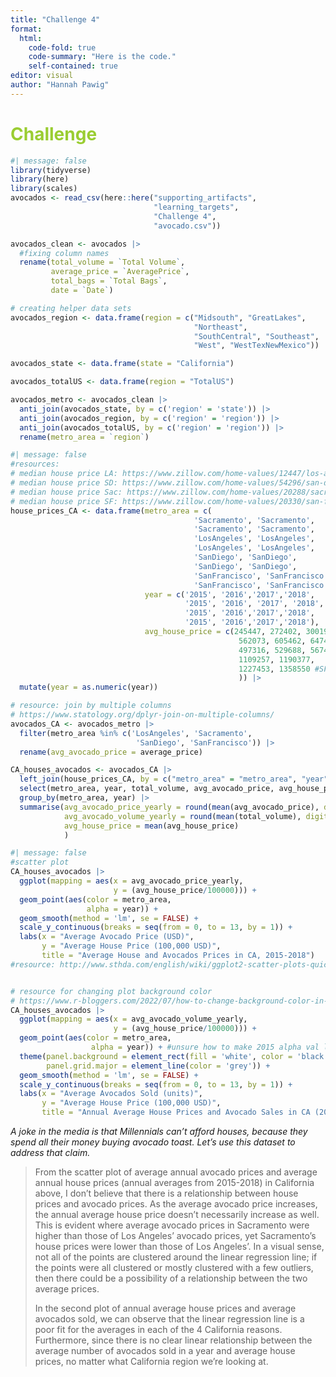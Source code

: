 ```yaml
---
title: "Challenge 4"
format: 
  html:
    code-fold: true
    code-summary: "Here is the code."
    self-contained: true
editor: visual
author: "Hannah Pawig"
---
```


# Challenge {style="color: yellowgreen"}

```r
#| message: false
library(tidyverse)
library(here)
library(scales)
avocados <- read_csv(here::here("supporting_artifacts",
                                "learning_targets",
                                "Challenge 4",
                                "avocado.csv"))

avocados_clean <- avocados |>
  #fixing column names
  rename(total_volume = `Total Volume`,
         average_price = `AveragePrice`,
         total_bags = `Total Bags`,
         date = `Date`)

# creating helper data sets
avocados_region <- data.frame(region = c("Midsouth", "GreatLakes",
                                         "Northeast",
                                         "SouthCentral", "Southeast",
                                         "West", "WestTexNewMexico"))

avocados_state <- data.frame(state = "California")

avocados_totalUS <- data.frame(region = "TotalUS")

avocados_metro <- avocados_clean |>
  anti_join(avocados_state, by = c('region' = 'state')) |>
  anti_join(avocados_region, by = c('region' = 'region')) |>
  anti_join(avocados_totalUS, by = c('region' = 'region')) |>
  rename(metro_area = `region`)

```

```r
#| message: false
#resources:
# median house price LA: https://www.zillow.com/home-values/12447/los-angeles-ca/
# median house price SD: https://www.zillow.com/home-values/54296/san-diego-ca/
# median house price Sac: https://www.zillow.com/home-values/20288/sacramento-ca/
# median house price SF: https://www.zillow.com/home-values/20330/san-francisco-ca/
house_prices_CA <- data.frame(metro_area = c(
                                         'Sacramento', 'Sacramento',
                                         'Sacramento', 'Sacramento',
                                         'LosAngeles', 'LosAngeles', 
                                         'LosAngeles', 'LosAngeles', 
                                         'SanDiego', 'SanDiego',
                                         'SanDiego', 'SanDiego',
                                         'SanFrancisco', 'SanFrancisco',
                                         'SanFrancisco', 'SanFrancisco'),
                              year = c('2015', '2016','2017','2018',
                                       '2015', '2016', '2017', '2018',
                                       '2015', '2016','2017','2018',
                                       '2015', '2016','2017','2018'),
                              avg_house_price = c(245447, 272402, 300190, 325171, #LA
                                                   562073, 605462, 647424, 700455, #SAC
                                                   497316, 529688, 567405, 611114, #SD
                                                   1109257, 1190377, 
                                                   1227453, 1358550 #SF
                                                   )) |>
  mutate(year = as.numeric(year))

# resource: join by multiple columns
# https://www.statology.org/dplyr-join-on-multiple-columns/
avocados_CA <- avocados_metro |> 
  filter(metro_area %in% c('LosAngeles', 'Sacramento',
                            'SanDiego', 'SanFrancisco')) |>
  rename(avg_avocado_price = average_price)

CA_houses_avocados <- avocados_CA |>
  left_join(house_prices_CA, by = c("metro_area" = "metro_area", "year" = "year")) |>
  select(metro_area, year, total_volume, avg_avocado_price, avg_house_price) |>
  group_by(metro_area, year) |>
  summarise(avg_avocado_price_yearly = round(mean(avg_avocado_price), digits = 2),
            avg_avocado_volume_yearly = round(mean(total_volume), digits = 2),
            avg_house_price = mean(avg_house_price)
            )

```

```r
#| message: false
#scatter plot
CA_houses_avocados |>
  ggplot(mapping = aes(x = avg_avocado_price_yearly,
                       y = (avg_house_price/100000))) +
  geom_point(aes(color = metro_area,
                 alpha = year)) +
  geom_smooth(method = 'lm', se = FALSE) +
  scale_y_continuous(breaks = seq(from = 0, to = 13, by = 1)) +
  labs(x = "Average Avocado Price (USD)",
       y = "Average House Price (100,000 USD)",
       title = "Average House and Avocados Prices in CA, 2015-2018")
#resource: http://www.sthda.com/english/wiki/ggplot2-scatter-plots-quick-start-guide-r-software-and-data-visualization


# resource for changing plot background color
# https://www.r-bloggers.com/2022/07/how-to-change-background-color-in-ggplot2-3/
CA_houses_avocados |>
  ggplot(mapping = aes(x = avg_avocado_volume_yearly,
                       y = (avg_house_price/100000))) +
  geom_point(aes(color = metro_area,
                  alpha = year)) + #unsure how to make 2015 alpha val less transparent
  theme(panel.background = element_rect(fill = 'white', color = 'black'),
        panel.grid.major = element_line(color = 'grey')) +
  geom_smooth(method = 'lm', se = FALSE) +
  scale_y_continuous(breaks = seq(from = 0, to = 13, by = 1)) +
  labs(x = "Average Avocados Sold (units)",
       y = "Average House Price (100,000 USD)",
       title = "Annual Average House Prices and Avocado Sales in CA (2015-2018)")
```

*A joke in the media is that Millennials can't afford houses, because they spend all their money buying avocado toast. Let's use this dataset to address that claim.*

> From the scatter plot of average annual avocado prices and average annual house prices (annual averages from 2015-2018) in California above, I don't believe that there is a relationship between house prices and avocado prices. As the average avocado price increases, the annual average house price doesn't necessarily increase as well. This is evident where average avocado prices in Sacramento were higher than those of Los Angeles' avocado prices, yet Sacramento's house prices were lower than those of Los Angeles'. In a visual sense, not all of the points are clustered around the linear regression line; if the points were all clustered or mostly clustered with a few outliers, then there could be a possibility of a relationship between the two average prices.
>
> In the second plot of annual average house prices and average avocados sold, we can observe that the linear regression line is a poor fit for the averages in each of the 4 California reasons. Furthermore, since there is no clear linear relationship between the average number of avocados sold in a year and average house prices, no matter what California region we're looking at.
